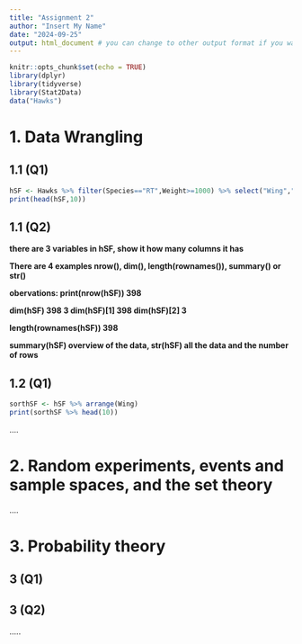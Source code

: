```yaml
---
title: "Assignment 2"
author: "Insert My Name"
date: "2024-09-25"
output: html_document # you can change to other output format if you want
---
```


```r
knitr::opts_chunk$set(echo = TRUE)
library(dplyr)
library(tidyverse)
library(Stat2Data)
data("Hawks")
```

# 1. Data Wrangling

## 1.1 (Q1)   

<!-- Include your answers for each question under a second level heading eg ## 1.1 (Q1) -->
```r
hSF <- Hawks %>% filter(Species=="RT",Weight>=1000) %>% select("Wing","Weight","Tail")
print(head(hSF,10))
```

## 1.1 (Q2)
 **there are 3 variables in hSF, show it how many columns it has**
 
 **There are 4 examples nrow(), dim(), length(rownames()), summary() or str()**
 
 **obervations: print(nrow(hSF)) 398**
 
 **dim(hSF) 398 3 dim(hSF)[1] 398 dim(hSF)[2] 3**
 
 **length(rownames(hSF)) 398**
 
 **summary(hSF) overview of the data, str(hSF) all the data and the number of rows**

## 1.2 (Q1)
```r
sorthSF <- hSF %>% arrange(Wing)
print(sorthSF %>% head(10))
```


....

# 2. Random experiments, events and sample spaces, and the set theory

....

# 3. Probability theory

## 3 (Q1)

## 3 (Q2)

.....



